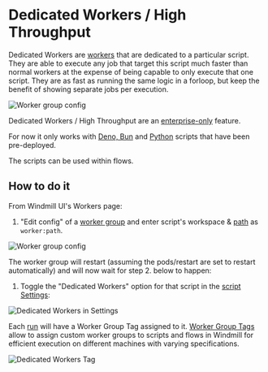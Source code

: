 
# Dedicated Workers / High Throughput

Dedicated Workers are [workers](../9_worker_groups/index.mdx) that are dedicated to a particular script. They are able to execute any job that target this script much faster than normal workers at the expense of being capable to only execute that one script.
They are as fast as running the same logic in a forloop, but keep the benefit of showing separate jobs per execution.

![Worker group config](./infographic.png)

Dedicated Workers / High Throughput are an [enterprise-only](../../misc/7_plans_details/index.mdx#enterprise-edition---self-hosted) feature.

For now it only works with [Deno, Bun](../../getting_started/0_scripts_quickstart/1_typescript_quickstart/index.mdx) and [Python](../../getting_started/0_scripts_quickstart/2_python_quickstart/index.mdx) scripts that have been pre-deployed.

The scripts can be used within flows.

## How to do it

From Windmill UI's Workers page:

1. "Edit config" of a [worker group](../9_worker_groups/index.mdx) and enter script's workspace & [path](../../script_editor/settings.mdx#path) as `worker:path`.

![Worker group config](./worker_group_config.png)

The worker group will restart (assuming the pods/restart are set to restart automatically) and will now wait for step 2. below to happen:

1. Toggle the "Dedicated Workers" option for that script in the [script Settings](../../script_editor/settings.mdx):

![Dedicated Workers in Settings](./dedicated_workers.png 'Dedicated Workers in Settings')

Each [run](../5_monitor_past_and_future_runs/index.mdx) will have a Worker Group Tag assigned to it. [Worker Group Tags](../9_worker_groups/index.mdx) allow to assign custom worker groups to scripts and flows in Windmill for efficient execution on different machines with varying specifications.

![Dedicated Workers Tag](./dedicated_worker_tag.png 'Dedicated Workers Tag')

<div class="grid grid-cols-2 gap-6 mb-4">
	<DocCard
		title="Workers and Worker Groups"
		description="Worker Groups allow users to run scripts and flows on different machines with varying specifications."
		href="/docs/core_concepts/worker_groups"
	/>
</div>
